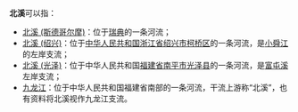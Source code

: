 '''北溪'''可以指：
*[[北溪_(斯德哥尔摩)|北溪 (斯德哥尔摩)]]：位于[[瑞典|瑞典]]的一条河流；
*[[北溪_(绍兴)|北溪 (绍兴)]]：位于[[中华人民共和国|中华人民共和国]][[浙江省|浙江省]][[绍兴市|绍兴市]][[柯桥区|柯桥区]]的一条河流，是[[小舜江|小舜江]]的左岸支流；
*[[北溪_(光泽)|北溪 (光泽)]]：位于中华人民共和国[[福建省|福建省]][[南平市|南平市]][[光泽县|光泽县]]的一条河流，是[[富屯溪|富屯溪]]左岸支流；
*[[九龙江|九龙江]]：位于中华人民共和国福建省南部的一条河流，干流上游称“北溪”，也有资料将北溪视作九龙江支流。


{{disambig|B|Cat=二字河名消歧义}}